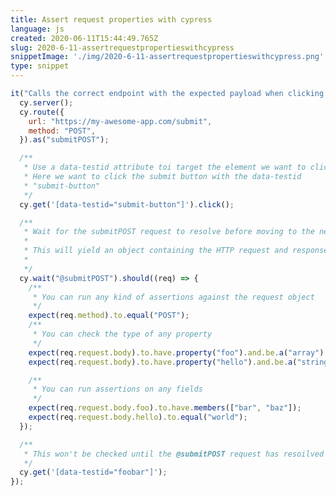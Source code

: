 ```yaml
---
title: Assert request properties with cypress
language: js
created: 2020-06-11T15:44:49.765Z
slug: 2020-6-11-assertrequestpropertieswithcypress
snippetImage: './img/2020-6-11-assertrequestpropertieswithcypress.png'
type: snippet
---
```


```js snippet
it("Calls the correct endpoint with the expected payload when clicking on submit", () => {
  cy.server();
  cy.route({
    url: "https://my-awesome-app.com/submit",
    method: "POST",
  }).as("submitPOST");

  /**
   * Use a data-testid attribute toi target the element we want to click on
   * Here we want to click the submit button with the data-testid
   * "submit-button"
   */
  cy.get('[data-testid="submit-button"]').click();

  /**
   * Wait for the submitPOST request to resolve before moving to the next command
   *
   * This will yield an object containing the HTTP request and response properties.
   *
   */
  cy.wait("@submitPOST").should((req) => {
    /**
     * You can run any kind of assertions against the request object
     */
    expect(req.method).to.equal("POST");
    /**
     * You can check the type of any property
     */
    expect(req.request.body).to.have.property("foo").and.be.a("array");
    expect(req.request.body).to.have.property("hello").and.be.a("string");

    /**
     * You can run assertions on any fields
     */
    expect(req.request.body.foo).to.have.members(["bar", "baz"]);
    expect(req.request.body.hello).to.equal("world");
  });

  /**
   * This won't be checked until the @submitPOST request has resoilved
   */
  cy.get('[data-testid="foobar"]');
});

```
  